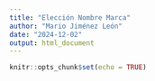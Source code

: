 ```yaml
---
title: "Elección Nombre Marca"
author: "Mario Jiménez León"
date: "2024-12-02"
output: html_document
---
```


```r
knitr::opts_chunk$set(echo = TRUE)
```


